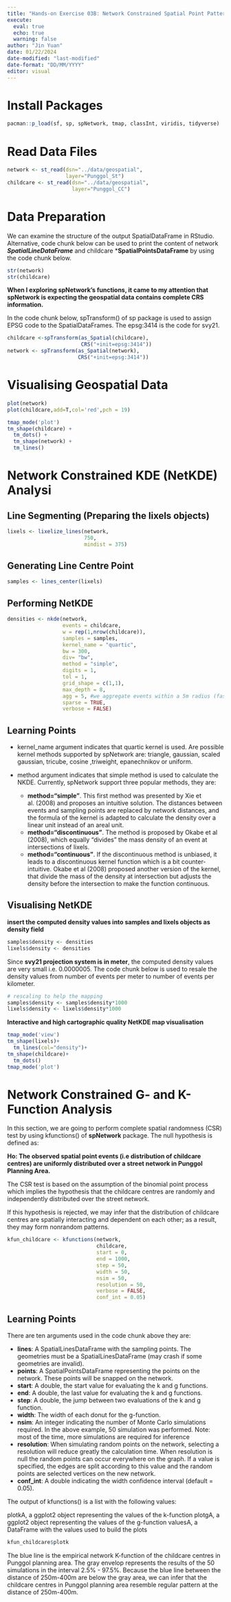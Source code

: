 ```yaml
---
title: "Hands-on Exercise 03B: Network Constrained Spatial Point Patterns Analysis"
execute: 
  eval: true
  echo: true
  warning: false
author: "Jin Yuan"
date: 01/22/2024
date-modified: "last-modified"
date-format: "DD/MM/YYYY"
editor: visual
---
```


# Install Packages

```r
pacman::p_load(sf, sp, spNetwork, tmap, classInt, viridis, tidyverse)
```

# Read Data Files

```r
network <- st_read(dsn="../data/geospatial",
                   layer="Punggol_St")
childcare <- st_read(dsn="../data/geospatial",
                     layer="Punggol_CC")
```

# Data Preparation

We can examine the structure of the output SpatialDataFrame in RStudio. Alternative, code chunk below can be used to print the content of network ***SpatialLineDataFrame*** and childcare \***SpatialPointsDataFrame** by using the code chunk below.

```r
str(network)
str(childcare)
```

**When I exploring spNetwork’s functions, it came to my attention that spNetwork is expecting the geospatial data contains complete CRS information.**

In the code chunk below, spTransform() of sp package is used to assign EPSG code to the SpatialDataFrames. The epsg:3414 is the code for svy21.

```r
childcare <-spTransform(as_Spatial(childcare),
                        CRS("+init=epsg:3414"))
network <- spTransform(as_Spatial(network),
                       CRS("+init=epsg:3414"))
```

# Visualising Geospatial Data

```r
plot(network)
plot(childcare,add=T,col='red',pch = 19)
```

```r
tmap_mode('plot')
tm_shape(childcare) + 
  tm_dots() + 
  tm_shape(network) +
  tm_lines()
```

# Network Constrained KDE (NetKDE) Analysi

## Line Segmenting (Preparing the lixels objects)

```r
lixels <- lixelize_lines(network,
                         750,
                         mindist = 375)
```

## Generating Line Centre Point

```r
samples <- lines_center(lixels)
```

## Performing NetKDE

```r
densities <- nkde(network, 
                  events = childcare,
                  w = rep(1,nrow(childcare)),
                  samples = samples,
                  kernel_name = "quartic",
                  bw = 300, 
                  div= "bw", 
                  method = "simple", 
                  digits = 1, 
                  tol = 1,
                  grid_shape = c(1,1), 
                  max_depth = 8,
                  agg = 5, #we aggregate events within a 5m radius (faster calculation)
                  sparse = TRUE,
                  verbose = FALSE)
```

::: callout-note
# Learning Points

-   kernel_name argument indicates that quartic kernel is used. Are possible kernel methods supported by spNetwork are: triangle, gaussian, scaled gaussian, tricube, cosine ,triweight, epanechnikov or uniform.

-   method argument indicates that simple method is used to calculate the NKDE. Currently, spNetwork support three popular methods, they are:

    -   **method=“simple”**. This first method was presented by Xie et al. (2008) and proposes an intuitive solution. The distances between events and sampling points are replaced by network distances, and the formula of the kernel is adapted to calculate the density over a linear unit instead of an areal unit.
    -   **method=“discontinuous”**. The method is proposed by Okabe et al (2008), which equally “divides” the mass density of an event at intersections of lixels.
    -   **method=“continuous”**. If the discontinuous method is unbiased, it leads to a discontinuous kernel function which is a bit counter-intuitive. Okabe et al (2008) proposed another version of the kernel, that divide the mass of the density at intersection but adjusts the density before the intersection to make the function continuous.
:::

## Visualising NetKDE

**insert the computed density values into samples and lixels objects as density field**

```r
samples$density <- densities
lixels$density <- densities
```

Since **svy21 projection system is in meter**, the computed density values are very small i.e. 0.0000005. The code chunk below is used to resale the density values from number of events per meter to number of events per kilometer.

```r
# rescaling to help the mapping
samples$density <- samples$density*1000
lixels$density <- lixels$density*1000
```

**Interactive and high cartographic quality NetKDE map visualisation**

```r
tmap_mode('view')
tm_shape(lixels)+
  tm_lines(col="density")+
tm_shape(childcare)+
  tm_dots()
tmap_mode('plot')
```

# Network Constrained G- and K-Function Analysis

In this section, we are going to perform complete spatial randomness (CSR) test by using kfunctions() of **spNetwork** package. The null hypothesis is defined as:

**Ho: The observed spatial point events (i.e distribution of childcare centres) are uniformly distributed over a street network in Punggol Planning Area.**

The CSR test is based on the assumption of the binomial point process which implies the hypothesis that the childcare centres are randomly and independently distributed over the street network.

If this hypothesis is rejected, we may infer that the distribution of childcare centres are spatially interacting and dependent on each other; as a result, they may form nonrandom patterns.

```r
kfun_childcare <- kfunctions(network, 
                             childcare,
                             start = 0, 
                             end = 1000, 
                             step = 50, 
                             width = 50, 
                             nsim = 50, 
                             resolution = 50,
                             verbose = FALSE, 
                             conf_int = 0.05)
```

::: callout-note
# Learning Points

There are ten arguments used in the code chunk above they are:

-   **lines**: A SpatialLinesDataFrame with the sampling points. The geometries must be a SpatialLinesDataFrame (may crash if some geometries are invalid).
-   **points**: A SpatialPointsDataFrame representing the points on the network. These points will be snapped on the network.
-   **start**: A double, the start value for evaluating the k and g functions.
-   **end**: A double, the last value for evaluating the k and g functions.
-   **step**: A double, the jump between two evaluations of the k and g function.
-   **width**: The width of each donut for the g-function.
-   **nsim**: An integer indicating the number of Monte Carlo simulations required. In the above example, 50 simulation was performed. Note: most of the time, more simulations are required for inference
-   **resolution**: When simulating random points on the network, selecting a resolution will reduce greatly the calculation time. When resolution is null the random points can occur everywhere on the graph. If a value is specified, the edges are split according to this value and the random points are selected vertices on the new network.
-   **conf_int**: A double indicating the width confidence interval (default = 0.05).
:::

The output of kfunctions() is a list with the following values:

plotkA, a ggplot2 object representing the values of the k-function plotgA, a ggplot2 object representing the values of the g-function valuesA, a DataFrame with the values used to build the plots

```r
kfun_childcare$plotk
```

The blue line is the empirical network K-function of the childcare centres in Punggol planning area. The gray envelop represents the results of the 50 simulations in the interval 2.5% - 97.5%. Because the blue line between the distance of 250m-400m are below the gray area, we can infer that the childcare centres in Punggol planning area resemble regular pattern at the distance of 250m-400m.
